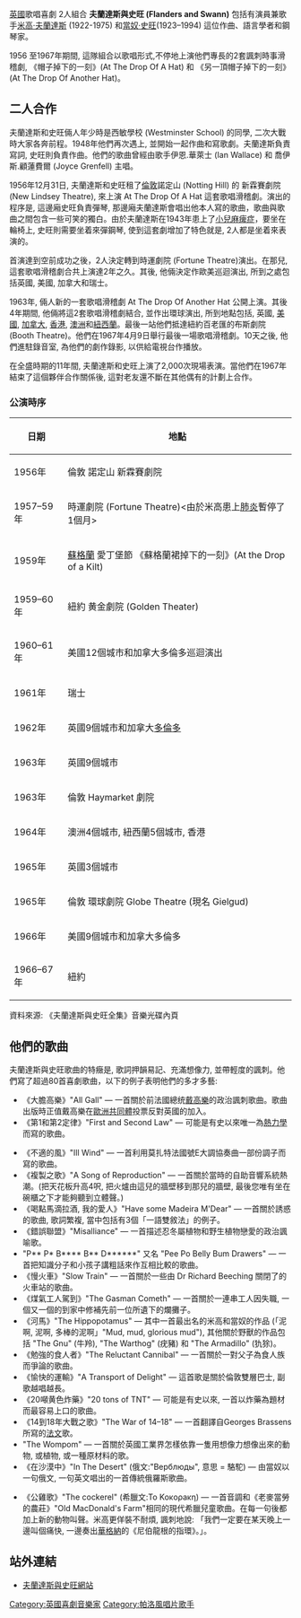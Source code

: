 {{noteTA
|1=zh-cn:弗兰德斯; zh-hk:夫蘭達斯; zh-tw:萊里亞
|2=zh-cn:迈克尔; zh-hk:米高; zh-tw:麥可
|3=zh-cn:唐纳德; zh-hk:當奴; zh-tw:唐諾
|4=zh-cn:斯旺; zh-hk:史旺; zh-tw:史旺
}}
[[英國|英國]]歌唱喜劇 2人組合 '''夫蘭達斯與史旺 (Flanders and Swann)''' 包括有演員兼歌手[[米高·夫蘭達斯|米高·夫蘭達斯]] (1922-1975) 和[[當奴·史旺|當奴·史旺]](1923–1994) 這位作曲、語言學者和鋼琴家。

1956 至1967年期間, 這隊組合以歌唱形式,不停地上演他們專長的2套諷刺時事滑稽劇, 《帽子掉下的一刻》(At The Drop Of A Hat) 和 《另一頂帽子掉下的一刻》(At The Drop Of Another Hat)。
== 二人合作 ==

夫蘭達斯和史旺倆人年少時是西敏學校 (Westminster School) 的同學, 二次大戰時大家各奔前程。1948年他們再次遇上, 並開始一起作曲和寫歌劇。夫蘭達斯負責寫詞, 史旺則負責作曲。他們的歌曲曾經由歌手伊恩.華萊士 (Ian Wallace) 和 喬伊斯.顧蓮費爾 (Joyce Grenfell) 主唱。

1956年12月31日, 夫蘭達斯和史旺租了[[倫敦|倫敦]]諾定山 (Notting Hill) 的 新霖賽劇院 (New Lindsey Theatre), 來上演 At The Drop Of A Hat 這套歌唱滑稽劇。演出的程序是, 這邊廂史旺負責彈琴, 那邊廂夫蘭達斯會唱出他本人寫的歌曲，歌曲與歌曲之間包含一些可笑的獨白。由於夫蘭達斯在1943年患上了[[小兒麻痺|小兒麻痺症]]，要坐在輪椅上, 史旺則需要坐着來彈鋼琴, 使到這套劇增加了特色就是, 2人都是坐着來表演的。

首演達到空前成功之後，2人決定轉到時運劇院 (Fortune Theatre)演出。在那兒, 這套歌唱滑稽劇合共上演達2年之久。其後, 他倆決定作歐美巡迴演出, 所到之處包括英國, 美國, 加拿大和瑞士。

1963年, 倆人新的一套歌唱滑稽劇 At The Drop Of Another Hat 公開上演。其後4年期間, 他倆將這2套歌唱滑稽劇結合, 並作出環球演出, 所到地點包括, 英國, [[美國|美國]], [[加拿大|加拿大]], [[香港|香港]], [[澳洲|澳洲]]和[[紐西蘭|紐西蘭]]。最後一站他們抵達紐約百老匯的布斯劇院 (Booth Theatre)。他們在1967年4月9日舉行最後一場歌唱滑稽劇。10天之後, 他們進駐錄音室, 為他們的劇作錄影, 以供給電視台作播放。

在全盛時期的11年間, 夫蘭達斯和史旺上演了2,000次現場表演。當他們在1967年結束了這個夥伴合作關係後, 這對老友還不斷在其他偶有的計劃上合作。

===公演時序===

{| border="0" style="border: 1px solid #999; background-color:#FFFFFF"
|- align="center" bgcolor="#b8268f"
! 日期 || 地點
|-
| 1956年|| 倫敦 諾定山 新霖賽劇院
|-
| 1957–59年|| 時運劇院 (Fortune Theatre)<由於米高患上[[肺炎|肺炎]]暫停了1個月>
|-
| 1959年 || [[蘇格蘭|蘇格蘭]] 愛丁堡節 《蘇格蘭裙掉下的一刻》(At the Drop of a Kilt)
|-
| 1959–60年 || 紐約 黄金劇院 (Golden Theater)
|-
| 1960–61年 || 美國12個城市和加拿大多倫多巡迴演出
|-
| 1961年 || 瑞士
|-
| 1962年 || 英國9個城市和加拿大[[多倫多|多倫多]]
|-
| 1963年 || 英國9個城市
|-
| 1963年 || 倫敦 Haymarket 劇院
|-
| 1964年 || 澳洲4個城市, 紐西蘭5個城市, 香港
|-
| 1965年 || 英國3個城市
|-
| 1965年 || 倫敦 環球劇院 Globe Theatre (現名 Gielgud)
|-
| 1966年 || 美國9個城市和加拿大多倫多
|-
| 1966–67年 || 紐約
|}

資料來源: 《夫蘭達斯與史旺全集》音樂光碟內頁

== 他們的歌曲 ==
夫蘭達斯與史旺歌曲的特癥是, 歌詞押韻易記、充滿想像力, 並帶輕度的諷刺。他們寫了超過80首喜劇歌曲，以下的例子表明他們的多才多藝:

* 《大膽高樂》"All Gall" — 一首關於前法國總统[[戴高樂|戴高樂]]的政治諷刺歌曲。歌曲出版時正值戴高樂在[[歐洲共同體|歐洲共同體]]投票反對英國的加入。
* 《第1和第2定律》"First and Second Law" — 可能是有史以來唯一為[[熱力學|熱力學]]而寫的歌曲。

* 《不適的風》"Ill Wind" — 一首利用莫扎特法國號E大調協奏曲一部份調子而寫的歌曲。
* 《複製之歌》"A Song of Reproduction" — 一首關於當時的自助音響系統熱潮。(把天花板升高4呎, 把火爐由這兒的牆壁移到那兒的牆壁, 最後您唯有坐在碗櫃之下才能夠聽到立體聲。)
* 《喝點馬滴拉酒, 我的愛人》"Have some Madeira M'Dear" — 一首關於誘惑的歌曲, 歌詞繁複, 當中包括有3個「一語雙敘法」的例子。
* 《錯誤聯盟》"Misalliance" — 一首描述忍冬屬植物和野生植物戀愛的政治諷喻歌。
*  "P** P* B**** B** D******" 又名 "Pee Po Belly Bum Drawers" — 一首把知識分子和小孩子講粗話來作互相比較的歌曲。
* 《慢火車》"Slow Train" — 一首關於一些由 Dr Richard Beeching 關閉了的火車站的歌曲。
* 《煤氣工人駕到》"The Gasman Cometh" — 一首關於一連串工人因失職, 一個又一個的到家中修補先前一位所遺下的爛攤子。
* 《河馬》"The Hippopotamus" — 其中一首最出名的米高和當奴的作品 (「泥啊, 泥啊, 多棒的泥啊」"Mud, mud, glorious mud"), 其他關於野獸的作品包括 "The Gnu" (牛羚), "The Warthog" (疣豬) 和 "The Armadillo" (犰狳)。
* 《勉強的食人者》"The Reluctant Cannibal" — 一首關於一對父子為食人族而爭論的歌曲。
* 《愉快的運輸》"A Transport of Delight" — 這首歌是關於倫敦雙層巴士, 副歌越唱越長。
* 《20噸黄色炸藥》"20 tons of TNT" — 可能是有史以來, 一首以炸藥為題材而最容易上口的歌曲。
* 《14到18年大戰之歌》"The War of 14–18" — 一首翻譯自Georges Brassens所寫的[[法文|法文]]歌。
* "The Wompom" — 一首關於英國工業界怎樣依靠一隻用想像力想像出來的動物, 或植物, 或一種原材料的歌。
* 《在沙漠中》"In The Desert" (俄文:"Верблюды", 意思 = 駱駝) — 由當奴以一句俄文, 一句英文唱出的一首傳統俄羅斯歌曲。

* 《公雞歌》"The cockerel" (希臘文:Το Κοκορаκη) — 一首音調和《老麥當勞的農莊》"Old MacDonald's Farm"相同的現代希臘兒童歌曲。在每一句後都加上新的動物叫聲。米高更佯裝不耐煩, 諷刺地說: 「我們一定要在某天晚上一邊叫個痛快, 一邊奏出[[華格納|華格納]]的《尼伯龍根的指環》。」。

== 站外連結 ==
*[https://web.archive.org/web/20070625182214/http://www.nyanko.pwp.blueyonder.co.uk/fas/ 夫蘭達斯與史旺網站]

{{Authority control}}
[[Category:英國喜劇音樂家|Category:英國喜劇音樂家]]
[[Category:帕洛風唱片歌手|Category:帕洛風唱片歌手]]